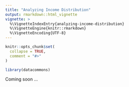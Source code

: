 ```yaml
---
title: "Analyzing Income Distribution"
output: rmarkdown::html_vignette
vignette: >
  %\VignetteIndexEntry{analyzing-income-distribution}
  %\VignetteEngine{knitr::rmarkdown}
  %\VignetteEncoding{UTF-8}
---
```


<!-- https://github.com/datacommonsorg/api-python/blob/master/notebooks/v2/analyzing_income_distribution.ipynb -->

```r
knitr::opts_chunk$set(
  collapse = TRUE,
  comment = "#>"
)
```

```r
library(datacommons)
```

Coming soon ...
